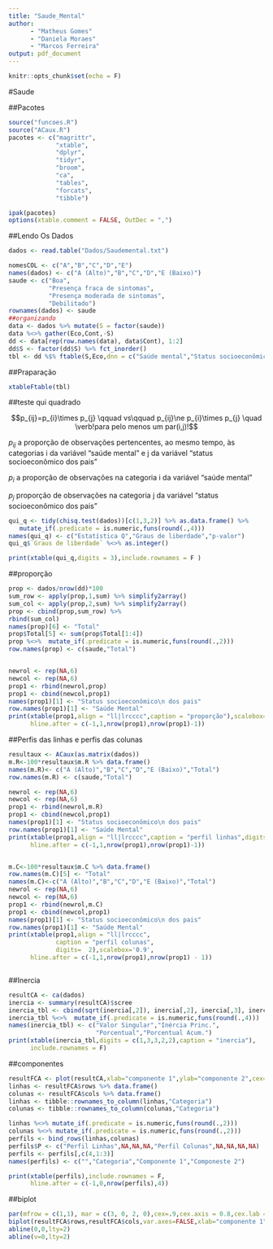 ```yaml
---
title: "Saude_Mental"
author:
      - "Matheus Gomes"
      - "Daniela Moraes"
      - "Marcos Ferreira"
output: pdf_document
---
```


```r
knitr::opts_chunk$set(echo = F)

```

#Saude

##Pacotes

```r
source("funcoes.R")
source("ACaux.R")
pacotes <- c("magrittr",
             "xtable",
             "dplyr",
             "tidyr",
             "broom",
             "ca",
             "tables",
             "forcats",
             "tibble")

ipak(pacotes)
options(xtable.comment = FALSE, OutDec = ",")
```

##Lendo Os Dados

```r
dados <- read.table("Dados/Saudemental.txt")

nomesCOL <- c("A","B","C","D","E")
names(dados) <- c("A (Alto)","B","C","D","E (Baixo)")
saude <- c("Boa",
           "Presença fraca de sintomas",
           "Presença moderada de sintomas",
           "Debilitado")
rownames(dados) <- saude
##organizando
data <- dados %>% mutate(S = factor(saude))
data %<>% gather(Eco,Cont,-S)
dd <- data[rep(row.names(data), data$Cont), 1:2]
dd$S <- factor(dd$S) %>% fct_inorder()
tbl <- dd %$% ftable(S,Eco,dnn = c("Saúde mental","Status socioeconômico dos pais"))


```

##Praparação

```r
xtableFtable(tbl)
```

##teste qui quadrado

$$p_{ij}=p_{i}\times p_{j} \qquad vs\qquad p_{ij}\ne p_{i}\times p_{j} \quad
\verb!para pelo menos um par(i,j)!$$

$p_{ij}$ a proporção de observações pertencentes, ao mesmo tempo, às categorias i da variável “saúde mental” e j da variável
“status socioeconômico dos pais”

$p_i$ a proporção de observações na categoria i da variável “saúde mental”

$p_j$ proporção de
observações na categoria j da variável “status socioeconômico dos pais”


```r
qui_q <- tidy(chisq.test(dados))[c(1,3,2)] %>% as.data.frame() %>% 
   mutate_if(.predicate = is.numeric,funs(round(.,4)))
names(qui_q) <- c("Estatística Q","Graus de liberdade","p-valor")
qui_q$`Graus de liberdade` %<>% as.integer()

print(xtable(qui_q,digits = 3),include.rownames = F )
```



##proporção

```r
prop <- dados/nrow(dd)*100
sum_row <- apply(prop,1,sum) %>% simplify2array()
sum_col <- apply(prop,2,sum) %>% simplify2array()
prop <- cbind(prop,sum_row) %>% 
rbind(sum_col)
names(prop)[6] <- "Total"
prop$Total[5] <- sum(prop$Total[1:4])
prop %<>%  mutate_if(.predicate = is.numeric,funs(round(.,2)))
row.names(prop) <- c(saude,"Total")


newrol <- rep(NA,6)
newcol <- rep(NA,6)
prop1 <- rbind(newrol,prop) 
prop1 <- cbind(newcol,prop1)
names(prop1)[1] <- "Status socioeconômico\n dos pais"
row.names(prop1)[1] <- "Saúde Mental"
print(xtable(prop1,align = "ll|lrcccc",caption = "proporção"),scalebox='0.9',
      hline.after = c(-1,1,nrow(prop1),nrow(prop1)-1))
```


##Perfis das linhas e perfis das colunas

```r

resultaux <- ACaux(as.matrix(dados))
m.R<-100*resultaux$m.R %>% data.frame()
names(m.R)<- c("A (Alto)","B","C","D","E (Baixo)","Total")
row.names(m.R) <- c(saude,"Total")

newrol <- rep(NA,6)
newcol <- rep(NA,6)
prop1 <- rbind(newrol,m.R) 
prop1 <- cbind(newcol,prop1)
names(prop1)[1] <- "Status socioeconômico\n dos pais"
row.names(prop1)[1] <- "Saúde Mental"
print(xtable(prop1,align = "ll|lrcccc",caption = "perfil linhas",digits = 2),scalebox='0.9',
      hline.after = c(-1,1,nrow(prop1),nrow(prop1)-1))


m.C<-100*resultaux$m.C %>% data.frame()
row.names(m.C)[5] <- "Total"
names(m.C)<-c("A (Alto)","B","C","D","E (Baixo)","Total")
newrol <- rep(NA,6)
newcol <- rep(NA,6)
prop1 <- rbind(newrol,m.C) 
prop1 <- cbind(newcol,prop1)
names(prop1)[1] <- "Status socioeconômico\n dos pais"
row.names(prop1)[1] <- "Saúde Mental"
print(xtable(prop1,align = "ll|lrcccc", 
             caption = "perfil colunas",
             digits=  2),scalebox='0.9',
      hline.after = c(-1,1,nrow(prop1),nrow(prop1) - 1))



```



##Inercia

```r

resultCA <- ca(dados)
inercia <- summary(resultCA)$scree
inercia_tbl <- cbind(sqrt(inercia[,2]), inercia[,2], inercia[,3], inercia[,4]) %>% data.frame()
inercia_tbl %<>%  mutate_if(.predicate = is.numeric,funs(round(.,4)))
names(inercia_tbl) <- c("Valor Singular","Inércia Princ.",
                        "Porcentual","Porcentual Acum.")
print(xtable(inercia_tbl,digits = c(1,3,3,2,2),caption = "inercia"), 
      include.rownames = F)
```

##componentes

```r
resultFCA <- plot(resultCA,xlab="componente 1",ylab="componente 2",cex=1.2)
linhas <- resultFCA$rows %>% data.frame() 
colunas <- resultFCA$cols %>% data.frame() 
linhas <- tibble::rownames_to_column(linhas,"Categoria")
colunas <- tibble::rownames_to_column(colunas,"Categoria")

linhas %<>% mutate_if(.predicate = is.numeric,funs(round(.,2)))
colunas %<>% mutate_if(.predicate = is.numeric,funs(round(.,2)))
perfils <- bind_rows(linhas,colunas)
perfils$P <- c("Perfil Linhas",NA,NA,NA,"Perfil Colunas",NA,NA,NA,NA)
perfils <- perfils[,c(4,1:3)]
names(perfils) <- c("","Categoria","Componente 1","Componeste 2")

print(xtable(perfils),include.rownames = F, 
      hline.after = c(-1,0,nrow(perfils),4))
```


##biplot

```r
par(mfrow = c(1,1), mar = c(3, 0, 2, 0),cex=.9,cex.axis = 0.8,cex.lab = 1.1,mgp = c(1.5, .5, 0))
biplot(resultFCA$rows,resultFCA$cols,var.axes=FALSE,xlab="componente 1", ylab="componente 2",xlim=c(-.2,0.2))
abline(0,0,lty=2)
abline(v=0,lty=2)
```



